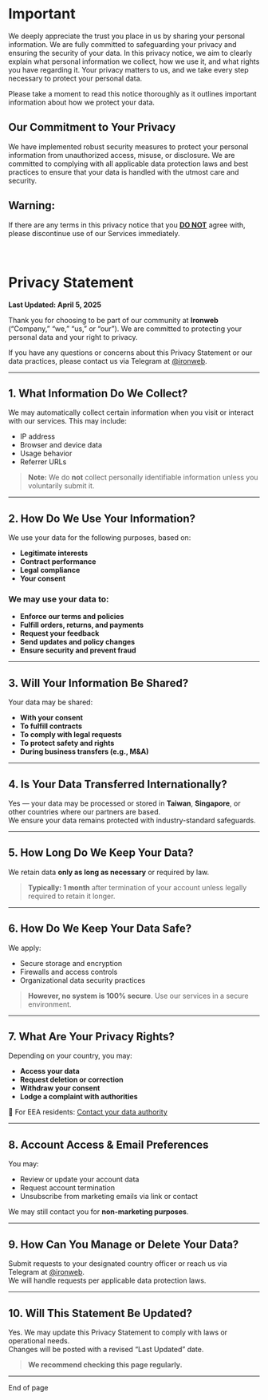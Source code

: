 # Important
We deeply appreciate the trust you place in us by sharing your personal information. We are fully committed to safeguarding your privacy and ensuring the security of your data. In this privacy notice, we aim to clearly explain what personal information we collect, how we use it, and what rights you have regarding it. Your privacy matters to us, and we take every step necessary to protect your personal data.

Please take a moment to read this notice thoroughly as it outlines important information about how we protect your data.

## Our Commitment to Your Privacy

We have implemented robust security measures to protect your personal information from unauthorized access, misuse, or disclosure. We are committed to complying with all applicable data protection laws and best practices to ensure that your data is handled with the utmost care and security.

<div className="text-dynamic-fontsize-4 text-center" style={{ color: 'red' }}>

## Warning:

<div className="rounded-xl bg-sky-300/10 p-10  dark:bg-gray-950/10  border-2 border-blue-400/30 dark:border-teal-100">
If there are any terms in this privacy notice that you <u><b>DO NOT</b></u> agree with, please discontinue use of our Services immediately.
</div>
</div>
<br></br>

# **Privacy Statement**
**Last Updated: April 5, 2025**

Thank you for choosing to be part of our community at **Ironweb** (“Company,” “we,” “us,” or “our”). We are committed to protecting your personal data and your right to privacy.  

If you have any questions or concerns about this Privacy Statement or our data practices, please contact us via Telegram at [@ironweb](https://t.me/ironweb).

---

## **1. What Information Do We Collect?**

We may automatically collect certain information when you visit or interact with our services. This may include:

- IP address  
- Browser and device data  
- Usage behavior  
- Referrer URLs

> **Note:** We do **not** collect personally identifiable information unless you voluntarily submit it.

---

## **2. How Do We Use Your Information?**

We use your data for the following purposes, based on:

- **Legitimate interests**  
- **Contract performance**  
- **Legal compliance**  
- **Your consent**

### We may use your data to:

- **Enforce our terms and policies**
- **Fulfill orders, returns, and payments**
- **Request your feedback**
- **Send updates and policy changes**
- **Ensure security and prevent fraud**

---

## **3. Will Your Information Be Shared?**

Your data may be shared:

- **With your consent**
- **To fulfill contracts**
- **To comply with legal requests**
- **To protect safety and rights**
- **During business transfers (e.g., M&A)**

---

## **4. Is Your Data Transferred Internationally?**

Yes — your data may be processed or stored in **Taiwan**, **Singapore**, or other countries where our partners are based.  
We ensure your data remains protected with industry-standard safeguards.

---

## **5. How Long Do We Keep Your Data?**

We retain data **only as long as necessary** or required by law.

> **Typically: 1 month** after termination of your account unless legally required to retain it longer.

---

## **6. How Do We Keep Your Data Safe?**

We apply:

- Secure storage and encryption  
- Firewalls and access controls  
- Organizational data security practices  

> **However, no system is 100% secure**. Use our services in a secure environment.

---

## **7. What Are Your Privacy Rights?**

Depending on your country, you may:

- **Access your data**
- **Request deletion or correction**
- **Withdraw your consent**
- **Lodge a complaint with authorities**

📍 For EEA residents: [Contact your data authority](https://commission.europa.eu/law/law-topic/data-protection_en)

---

## **8. Account Access & Email Preferences**

You may:

- Review or update your account data  
- Request account termination  
- Unsubscribe from marketing emails via link or contact  

We may still contact you for **non-marketing purposes**.

---

## **9. How Can You Manage or Delete Your Data?**

Submit requests to your designated country officer or reach us via Telegram at [@ironweb](https://t.me/ironweb).  
We will handle requests per applicable data protection laws.

---

## **10. Will This Statement Be Updated?**

Yes. We may update this Privacy Statement to comply with laws or operational needs.  
Changes will be posted with a revised “Last Updated” date.  

> **We recommend checking this page regularly.**

---

<div style={{ textAlign: 'center', marginTop: '2rem' }}>
  End of page
</div>
<br></br>
<br></br>